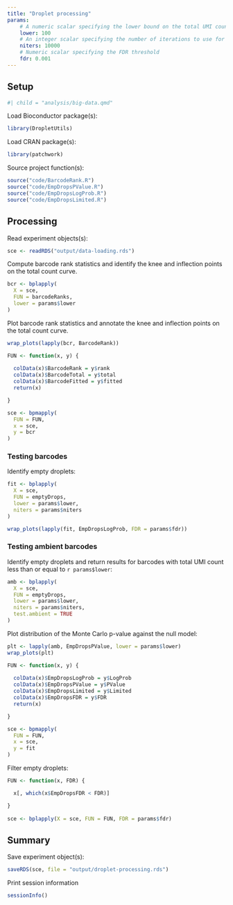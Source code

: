 ```yaml
---
title: "Droplet processing"
params:
    # A numeric scalar specifying the lower bound on the total UMI count, at or below which all barcodes are assumed to correspond to empty droplets.
    lower: 100
    # An integer scalar specifying the number of iterations to use for the Monte Carlo p-value calculations.
    niters: 10000
    # Numeric scalar specifying the FDR threshold
    fdr: 0.001
---
```


## Setup

```r
#| child = "analysis/big-data.qmd"
```

Load Bioconductor package(s):

```r
library(DropletUtils)
```

Load CRAN package(s):

```r
library(patchwork)
```

Source project function(s):

```r
source("code/BarcodeRank.R")
source("code/EmpDropsPValue.R")
source("code/EmpDropsLogProb.R")
source("code/EmpDropsLimited.R")
```

## Processing

Read experiment objects(s):

```r
sce <- readRDS("output/data-loading.rds")
```

Compute barcode rank statistics and identify the knee and inflection points on the total count curve.

```r
bcr <- bplapply(
  X = sce, 
  FUN = barcodeRanks, 
  lower = params$lower
)
```

Plot barcode rank statistics and annotate the knee and inflection points on the total count curve.

```r
wrap_plots(lapply(bcr, BarcodeRank))
```

```r
FUN <- function(x, y) {
  
  colData(x)$BarcodeRank = y$rank
  colData(x)$BarcodeTotal = y$total
  colData(x)$BarcodeFitted = y$fitted
  return(x)

}

sce <- bpmapply(
  FUN = FUN,
  x = sce,
  y = bcr
)
```

### Testing barcodes

Identify empty droplets:

```r
fit <- bplapply(
  X = sce, 
  FUN = emptyDrops, 
  lower = params$lower, 
  niters = params$niters
)
```

```r
wrap_plots(lapply(fit, EmpDropsLogProb, FDR = params$fdr))
```

### Testing ambient barcodes

Identify empty droplets and return results for barcodes with total UMI count less than or equal to `r params$lower`:

```r
amb <- bplapply(
  X = sce, 
  FUN = emptyDrops, 
  lower = params$lower, 
  niters = params$niters, 
  test.ambient = TRUE
)
```

Plot distribution of the Monte Carlo p-value against the null model:

```r
plt <- lapply(amb, EmpDropsPValue, lower = params$lower)
wrap_plots(plt)
```

```r
FUN <- function(x, y) {
  
  colData(x)$EmpDropsLogProb = y$LogProb
  colData(x)$EmpDropsPValue = y$PValue
  colData(x)$EmpDropsLimited = y$Limited
  colData(x)$EmpDropsFDR = y$FDR
  return(x)

}

sce <- bpmapply(
  FUN = FUN,
  x = sce,
  y = fit
)
```

Filter empty droplets:

```r
FUN <- function(x, FDR) {

  x[, which(x$EmpDropsFDR < FDR)]

}
  
sce <- bplapply(X = sce, FUN = FUN, FDR = params$fdr)
```

## Summary

Save experiment object(s):

```r
saveRDS(sce, file = "output/droplet-processing.rds")
```

Print session information

```r
sessionInfo()
```
